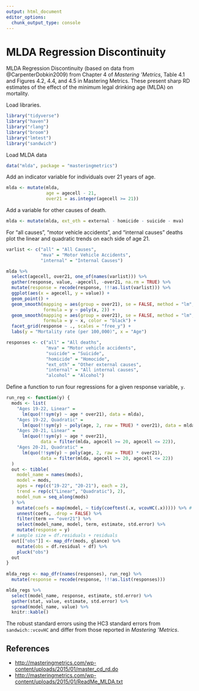 ```yaml
---
output: html_document
editor_options: 
  chunk_output_type: console
---
```

# MLDA Regression Discontinuity

MLDA Regression Discontinuity (based on data from @CarpenterDobkin2009) from 
Chapter 4 of *Mastering 'Metrics*,  Table 4.1 and Figures 4.2, 4.4, and 4.5 in Mastering Metrics. 
These present sharp RD estimates of the effect of the minimum legal drinking age (MLDA) on mortality.

Load libraries.
```r
library("tidyverse")
library("haven")
library("rlang")
library("broom")
library("lmtest")
library("sandwich")
```

Load MLDA data
```r
data("mlda", package = "masteringmetrics")
```

Add an indicator variable for individuals over 21 years of age.
```r
mlda <- mutate(mlda,
               age = agecell - 21,
               over21 = as.integer(agecell >= 21))
```
Add a variable for other causes of death.
```r
mlda <- mutate(mlda, ext_oth = external - homicide - suicide - mva)
```

For "all causes", "motor vehicle accidents", and "internal causes" deaths plot the linear and quadratic trends on each side of age 21.
```r
varlist <- c("all" = "All Causes",
             "mva" = "Motor Vehicle Accidents",
             "internal" = "Internal Causes")
```
```r
mlda %>%
  select(agecell, over21, one_of(names(varlist))) %>%
  gather(response, value, -agecell, -over21, na.rm = TRUE) %>%
  mutate(response = recode(response, !!!as.list(varlist))) %>%
  ggplot(aes(x = agecell, y = value)) +
  geom_point() +
  geom_smooth(mapping = aes(group = over21), se = FALSE, method = "lm",
              formula = y ~ poly(x, 2)) +
  geom_smooth(mapping = aes(group = over21), se = FALSE, method = "lm",
              formula = y ~ x, color = "black") +
  facet_grid(response ~ ., scales = "free_y") +
  labs(y = "Mortality rate (per 100,000)", x = "Age")

```

```r
responses <- c("all" = "All deaths",
               "mva" = "Motor vehicle accidents",
               "suicide" = "Suicide",
               "homicide" = "Homocide",
               "ext_oth" = "Other external causes",
               "internal" = "All internal causes",
               "alcohol" = "Alcohol")
```

Define a function to run four regressions for a given response variable, `y`.
```r
run_reg <- function(y) {
  mods <- list(
    "Ages 19-22, Linear" =
      lm(quo(!!sym(y) ~ age * over21), data = mlda),
    "Ages 19-22, Quadratic" =
      lm(quo(!!sym(y) ~ poly(age, 2, raw = TRUE) * over21), data = mlda),
    "Ages 20-21, Linear" =
      lm(quo(!!sym(y) ~ age * over21),
             data = filter(mlda, agecell >= 20, agecell <= 22)),
    "Ages 20-21, Quadratic" =
      lm(quo(!!sym(y) ~ poly(age, 2, raw = TRUE) * over21),
             data = filter(mlda, agecell >= 20, agecell <= 22))
  )
  out <- tibble(
    model_name = names(mods),
    model = mods,
    ages = rep(c("19-22", "20-21"), each = 2),
    trend = rep(c("Linear", "Quadratic"), 2),
    model_num = seq_along(mods)
  ) %>%
    mutate(coefs = map(model, ~ tidy(coeftest(.x, vcovHC(.x))))) %>% # nolint
    unnest(coefs, .drop = FALSE) %>%
    filter(term == "over21") %>%
    select(model_name, model, term, estimate, std.error) %>%
    mutate(response = y)
  # sample size = df.residuals + residuals
  out[["obs"]] <- map_dfr(mods, glance) %>%
    mutate(obs = df.residual + df) %>%
    pluck("obs")
  out
}
   
mlda_regs <- map_dfr(names(responses), run_reg) %>%
  mutate(response = recode(response, !!!as.list(responses)))
```

```r
mlda_regs %>%
  select(model_name, response, estimate, std.error) %>%
  gather(stat, value, estimate, std.error) %>%
  spread(model_name, value) %>%
  knitr::kable()
```
The robust standard errors using the HC3 standard errors from 
`sandwich::vcovHC` and differ from those reported in *Mastering 'Metrics*.

## References

- <http://masteringmetrics.com/wp-content/uploads/2015/01/master_cd_rd.do>
- <http://masteringmetrics.com/wp-content/uploads/2015/01/ReadMe_MLDA.txt>
